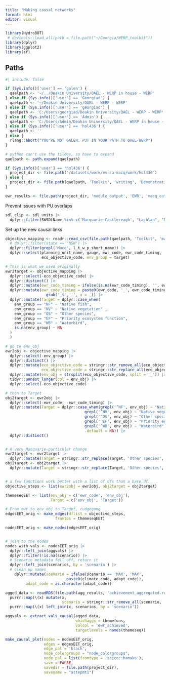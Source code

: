 ```yaml
---
title: "Making causal networks"
format: html
editor: visual
---
```


```r
library(HydroBOT)
 # devtools::load_all(path = file.path("~/Georgia/WERP_toolkit"))
library(dplyr)
library(ggplot2)
library(sf)
```

## Paths

```r
#| include: false

if (Sys.info()['user'] == 'galen') {
  qaelpath <- '~/../Deakin University/QAEL - WERP in house - WERP'
} else if (Sys.info()['user'] == 'Georgiad') {
  qaelpath <- '~/Deakin University/QAEL - WERP - WERP'
} else if (Sys.info()['user'] == 'georgiad') {
  qaelpath <- 'C:/Users/georgiad/Deakin University/QAEL - WERP - WERP'
} else if (Sys.info()['user'] == 'Admin') {
  qaelpath <- 'C:/Users/Admin/Deakin University/QAEL - WERP in house - WERP'
} else if (Sys.info()['user'] == 'hol436') {
  qaelpath <- '' 
} else {
  rlang::abort("YOU'RE NOT GALEN. PUT IN YOUR PATH TO QAEL-WERP")
}

# python can't use the tildes, so have to expand
qaelpath <- path.expand(qaelpath)
```

```r
if (Sys.info()['user'] == 'hol436') {
  project_dir <- file.path('/datasets/work/ev-ca-macq/work/hol436')
} else {
  project_dir <- file.path(qaelpath, 'Toolkit', 'writing', 'Demonstration paper', 'images')
}

ewr_results <- file.path(project_dir, 'module_output', 'EWR', 'macq_cut')
```

Prevent issues with PU overlaps

```r
sdl_clip <- sdl_units |> 
  dplyr::filter(SWSDLName %in% c('Macquarie–Castlereagh', "Lachlan", "Namoi"))
```

Set up the new causal links

```r
objective_mapping <- readr::read_csv(file.path(qaelpath, 'Toolkit', 'macquarie',  'EWR_to_Target_mapping.csv')) |> 
  # dplyr::filter(state == 'NSW') |> 
  dplyr::filter(grepl('Macq', l_t_w_p_short_name)) |> 
  dplyr::select(planning_unit_name, gauge, ewr_code, ewr_code_timing, 
                eco_objective_code, env_group = target)

# This is what we used originally
ewr2target <- objective_mapping |> 
  dplyr::select(-eco_objective_code) |> 
  dplyr::distinct() |> 
  dplyr::mutate(ewr_code_timing = ifelse(is.na(ewr_code_timing), '', ewr_code_timing)) |> 
  dplyr::mutate(ewr_code_timing = paste0(ewr_code, '_', ewr_code_timing)|>
                  gsub('_$', '', x = _)) |> 
  dplyr::mutate(Target = dplyr::case_when(      
    env_group == "NF" ~ "Native fish",
    env_group == "NV" ~ "Native vegetation" ,
    env_group == "OS" ~ "Other species",   
    env_group == "EF" ~ "Priority ecosystem function", 
    env_group == "WB" ~ "Waterbird",
    is.na(env_group) ~ NA
  )
  )

# go to env_obj
ewr2obj <- objective_mapping |> 
  dplyr::select(-env_group) |> 
  dplyr::distinct() |> 
  dplyr::mutate(eco_objective_code = stringr::str_remove_all(eco_objective_code, "\xa0"),
                eco_objective_code = stringr::str_replace_all(eco_objective_code, "-", "_")) |> 
  dplyr::mutate(env_obj = strsplit(eco_objective_code, split = '_')) |>
  tidyr::unnest_longer(col = env_obj) |>
  dplyr::select(-eco_objective_code)

# then to Target
obj2target <- ewr2obj |> 
  dplyr::select(-ewr_code, -ewr_code_timing) |> 
  dplyr::mutate(Target = dplyr::case_when(grepl('^NF', env_obj) ~ "Native fish",
                                   grepl('^NV', env_obj) ~ "Native vegetation",
                                   grepl('^OS', env_obj) ~ "Other species",
                                   grepl('^EF', env_obj) ~ "Priority ecosystem function",
                                   grepl('^WB', env_obj) ~ "Waterbird",
                                   .default = NA)) |> 
  dplyr::distinct()


# A very Macquarie-particular change
ewr2target <- ewr2target |> 
  dplyr::mutate(Target = stringr::str_replace(Target, 'Other species', 'Flow-dependent frogs'))
obj2target <- obj2target |> 
  dplyr::mutate(Target = stringr::str_replace(Target, 'Other species', 'Flow-dependent frogs'))


# a few functions work better with a list of dfs than a bare df.
objective_steps <- list(ewr2obj = ewr2obj, obj2target = obj2target)
```

```r
themeseqEET <- list(env_obj = c('ewr_code', 'env_obj'),
                    Target = c('env_obj', 'Target'))

```

```r

# From ewr to env_obj to Target, cudgegong
edgesEET_orig <- make_edges(dflist = objective_steps,
                      fromtos = themeseqEET) 

nodesEET_orig <- make_nodes(edgesEET_orig)


# join to the nodes
nodes_with_vals <- nodesEET_orig |>
  dplyr::left_join(aggvals) |>
  dplyr::filter(!is.na(scenario)) |>
  # Scenario metadata fell off, return it
  dplyr::left_join(scenarios, by = 'scenario') |>
  # clean up names
    dplyr::mutate(scenario = ifelse(scenario == 'MAX', 'MAX',
                           paste0(climate_code, adapt_code)),
         adapt_code = as.character(adapt_code))

```

```r


agged_data <- readRDS(file.path(agg_results, 'achievement_aggregated.rds')) |>
  purrr::map(\(x) mutate(x, 
                         scenario = stringr::str_remove_all(scenario, '.*0_'))) |> 
  purrr::map(\(x) left_join(x, scenarios, by = 'scenario'))

aggvals <- extract_vals_causal(agged_data,
                               whichaggs = themefuns,
                               valcol = 'ewr_achieved',
                               targetlevels = names(themeseq))
```

```r
make_causal_plot(nodes = nodesEET_orig,
                 edges = edgesEET_orig,
                 edge_pal = 'black',
                 node_colorgroups = "node_colorgroups",
                 node_pal = list(fromtype = 'scico::bamako'),
                 save = FALSE,
                 savedir = file.path(project_dir),
                 savename = "attepmt1")
```
